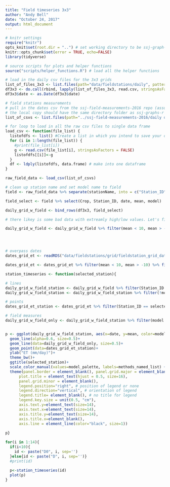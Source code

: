 ---
title: "Field timeseries 3x3"
author: "Andy Bell"
date: "October 24, 2017"
output: html_document
---

```{r "setup", include=FALSE}
# knitr settings
require("knitr")
opts_knit$set(root.dir = "..") # set working directory to be ssj-graph-r directory
knitr::opts_chunk$set(error = TRUE, echo=FALSE)
library(tidyverse)

```

```{r}
# source scripts for plots and helper functions
source("scripts/helper_functions.R") # load all the helper functions
```


```{r}
# load in the daily csv files for the 3x3 grids 
list_of_files_3x3 <- list.files(path="data/fieldstations/daily", pattern=".csv", full.names=TRUE)
df3x3 <- do.call(rbind, lapply(list_of_files_3x3, read.csv, stringsAsFactors=FALSE))
df3x3$date <- as.Date(df3x3$date)

```


```{r, echo=FALSE, message=FALSE, warning = FALSE}
# field stations measurements
# pull in the dates csv from the ssj-field-measurements-2016 repo (assumes that there is a local copy)
# the local copy should have the same directory folder as ssj-graphs-r
list_of_csvs <- list.files(path="../ssj-field-measurements-2016/daily data", pattern="D[0-9][0-9](.*?)(.csv)", full.names=TRUE)

# for loop to load in all the raw csv files to single data frame
load_csv <- function(file_list) {
  listofdfs <- list() #Create a list in which you intend to save your df's.
  for (i in 1:length(file_list)) {
    #print(file_list[i])
    g <- read.csv(file_list[i], stringsAsFactors = FALSE)
    listofdfs[[i]]<-g
  }
  df <- ldply(listofdfs, data.frame) # make into one dataframe 
}

raw_field_data <- load_csv(list_of_csvs)

# clean up station name and set model name to field
field <- raw_field_data %>% separate(stationName, into = c("Station_ID", "IslandName", "Crop"), sep='_') %>% mutate(date=as.Date(date), mean=ET_SR_aH_qc_Dgf, model="field") %>% filter(date>=as.Date('2016-05-01'), date<as.Date('2016-10-01'))

field_select <- field %>% select(Crop, Station_ID, date, mean, model)

daily_grid_w_field <- bind_rows(df3x3, field_select)

# there likey is some bad data with extreamly high/low values. Let's filter it out of the df

daily_grid_w_field <- daily_grid_w_field %>% filter(mean < 10, mean > -10) %>% filter(date > as.Date("2014-09-30"), date < as.Date("2016-10-01") )





```


```{r}
# overpass dates
dates_grid_et <- readRDS("data/fieldstations/grid/fieldstation_grid_dates.rds")

dates_grid_et <- dates_grid_et %>% filter(mean < 10, mean > -10) %>% filter(date > as.Date("2014-09-30"), date < as.Date("2016-10-01") ) %>% filter(!model %in% c("detaw", "calsimetaw"))
```



```{r}


station_timeseries <- function(selected_station){

# lines
daily_grid_w_field_station <- daily_grid_w_field %>% filter(Station_ID == selected_station)
daily_grid_w_field_station <- daily_grid_w_field_station %>% filter(!model %in% c("itrc", "ucdmetric"))

# points 
dates_grid_et_station <- dates_grid_et %>% filter(Station_ID == selected_station)

# field measures
daily_grid_w_field_only <- daily_grid_w_field_station %>% filter(model %in% c("field"))


p <- ggplot(daily_grid_w_field_station, aes(x=date, y=mean, color=model))+
  geom_line(alpha=0.6, size=0.5)+
  geom_line(data=daily_grid_w_field_only, size=0.5)+
  geom_point(data=dates_grid_et_station)+
  ylab("ET (mm/day)")+
  theme_bw()+
  ggtitle(selected_station)+
  scale_color_manual(values=model_palette, labels=methods_named_list) +
  theme(panel.border = element_blank(), panel.grid.major = element_blank(),
      plot.title = element_text(hjust = 0.5, size=16),
      panel.grid.minor = element_blank(),
      legend.position="right", # position of legend or none
      legend.direction="vertical", # orientation of legend
      legend.title= element_blank(), # no title for legend
      legend.key.size = unit(0.5, "cm"),
      axis.text.y=element_text(size=14),
      axis.text.x=element_text(size=14),
      axis.title.y=element_text(size=14),
      axis.title.x=element_blank(),
      axis.line = element_line(color="black", size=1))
  
p}
```


```{r}
for(i in 1:14){
  if(i<10){
    id <- paste("D0", i, sep='')
  }else{id <- paste("D", i, sep='')} 
  #print(id)
  
  p<-station_timeseries(id)
  plot(p)
}
```


